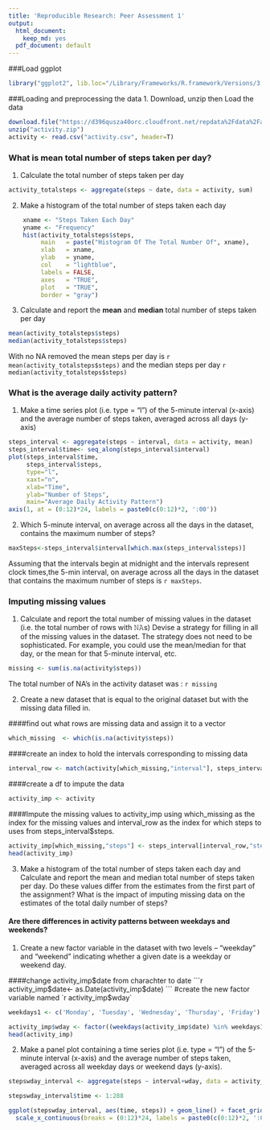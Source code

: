 ```yaml
---
title: 'Reproducible Research: Peer Assessment 1'
output:
  html_document:
    keep_md: yes
  pdf_document: default
---
```

###Load ggplot
```r
library("ggplot2", lib.loc="/Library/Frameworks/R.framework/Versions/3.2/Resources/library")
```

###Loading and preprocessing the data
1. Download, unzip then Load the data

```r
download.file("https://d396qusza40orc.cloudfront.net/repdata%2Fdata%2Factivity.zip", "activity.zip", method= "curl")
unzip("activity.zip")
activity <- read.csv("activity.csv", header=T)
```

### What is mean total number of steps taken per day?
1. Calculate the total number of steps taken per day

```r
activity_totalsteps <- aggregate(steps ~ date, data = activity, sum)
```

2. Make a histogram of the total number of steps taken each day

```r
    xname <- "Steps Taken Each Day"
    yname <- "Frequency"
    hist(activity_totalsteps$steps,  
         main   = paste("Histogram Of The Total Number Of", xname), 
         xlab   = xname, 
         ylab   = yname, 
         col    = "lightblue", 
         labels = FALSE,
         axes   = "TRUE",
         plot   = "TRUE",
         border = "gray")
```

3. Calculate and report the **mean** and **median** total number of steps taken per day

```r
mean(activity_totalsteps$steps)
median(activity_totalsteps$steps)
```
With no NA removed the mean steps per day is `r mean(activity_totalsteps$steps)` and the median steps per day `r median(activity_totalsteps$steps)`

### What is the average daily activity pattern?
1. Make a time series plot (i.e. type = "l") of the 5-minute interval (x-axis) and the average number of steps taken, averaged across all days (y-axis)

```r
steps_interval <- aggregate(steps ~ interval, data = activity, mean)
steps_interval$time<- seq_along(steps_interval$interval)
plot(steps_interval$time,
     steps_interval$steps, 
     type="l",
     xaxt="n",
     xlab="Time",
     ylab="Number of Steps",
     main="Average Daily Activity Pattern")
axis(1, at = (0:12)*24, labels = paste0(c(0:12)*2, ':00'))
```

2. Which 5-minute interval, on average across all the days in the dataset, contains the maximum number of steps?
```r
maxSteps<-steps_interval$interval[which.max(steps_interval$steps)]
```
Assuming that the intervals begin at midnight and the intervals represent clock times,the 5-min interval, on average across all the days in the dataset that contains the maximum number of steps is `r maxSteps`.

### Imputing missing values

1. Calculate and report the total number of missing values in the dataset (i.e. the total number of rows with 𝙽𝙰s)
Devise a strategy for filling in all of the missing values in the dataset. The strategy does not need to be sophisticated. For example, you could use the mean/median for that day, or the mean for that 5-minute interval, etc.
```r
missing <- sum(is.na(activity$steps))
```
The total number of NA's in the activity dataset was : `r missing`

2. Create a new dataset that is equal to the original dataset but with the missing data filled in.

####find out what rows are missing data and assign it to a vector
```r
which_missing  <- which(is.na(activity$steps))
```
####create an index to hold the intervals corresponding to missing data
```r
interval_row <- match(activity[which_missing,"interval"], steps_interval$interval)
```
####create a df to impute the data
```r
activity_imp <- activity
```
####Impute the missing values to activity_imp using which_missing as the index for the missing values and interval_row as the index for which steps to uses from steps_interval$steps. 
```r
activity_imp[which_missing,"steps"] <- steps_interval[interval_row,"steps"]
head(activity_imp)
```

3. Make a histogram of the total number of steps taken each day and Calculate and report the mean and median total number of steps taken per day. Do these values differ from the estimates from the first part of the assignment? What is the impact of imputing missing data on the estimates of the total daily number of steps?


#### Are there differences in activity patterns between weekdays and weekends?
1. Create a new factor variable in the dataset with two levels -- "weekday" and "weekend" indicating whether a given date is a weekday or weekend day.

####change activity_imp$date from charachter to date 
```r
activity_imp$date<- as.Date(activity_imp$date)
```
#create the new factor variable named `r activity_imp$wday`
```r
weekdays1 <- c('Monday', 'Tuesday', 'Wednesday', 'Thursday', 'Friday')

activity_imp$wday <- factor((weekdays(activity_imp$date) %in% weekdays1), levels=c(FALSE, TRUE), labels=c('weekend', 'weekday'))
head(activity_imp)
```

2. Make a panel plot containing a time series plot (i.e. type = "l") of the 5-minute interval (x-axis) and the average number of steps taken, averaged across all weekday days or weekend days (y-axis). 

```r
stepswday_interval <- aggregate(steps ~ interval+wday, data = activity_imp, mean)

stepswday_interval$time <- 1:288

```

```r
ggplot(stepswday_interval, aes(time, steps)) + geom_line() + facet_grid(wday ~ .) + 
  scale_x_continuous(breaks = (0:12)*24, labels = paste0(c(0:12)*2, ':00'))

```